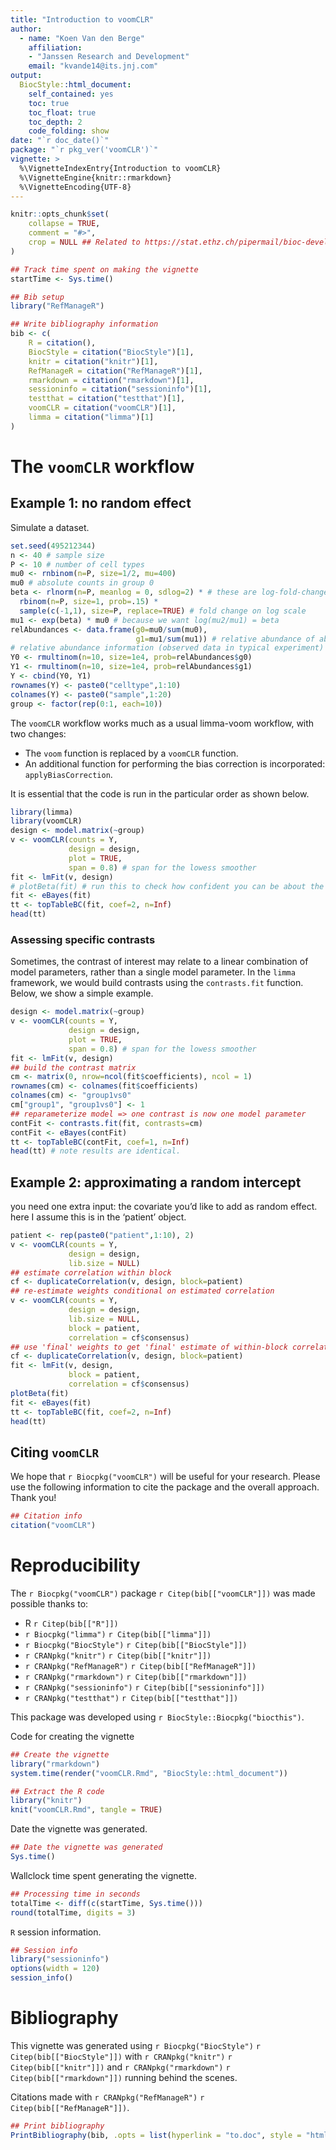 ```yaml
---
title: "Introduction to voomCLR"
author: 
  - name: "Koen Van den Berge"
    affiliation:
    - "Janssen Research and Development"
    email: "kvande14@its.jnj.com"
output: 
  BiocStyle::html_document:
    self_contained: yes
    toc: true
    toc_float: true
    toc_depth: 2
    code_folding: show
date: "`r doc_date()`"
package: "`r pkg_ver('voomCLR')`"
vignette: >
  %\VignetteIndexEntry{Introduction to voomCLR}
  %\VignetteEngine{knitr::rmarkdown}
  %\VignetteEncoding{UTF-8}  
---
```


```r
knitr::opts_chunk$set(
    collapse = TRUE,
    comment = "#>",
    crop = NULL ## Related to https://stat.ethz.ch/pipermail/bioc-devel/2020-April/016656.html
)
```


```r
## Track time spent on making the vignette
startTime <- Sys.time()

## Bib setup
library("RefManageR")

## Write bibliography information
bib <- c(
    R = citation(),
    BiocStyle = citation("BiocStyle")[1],
    knitr = citation("knitr")[1],
    RefManageR = citation("RefManageR")[1],
    rmarkdown = citation("rmarkdown")[1],
    sessioninfo = citation("sessioninfo")[1],
    testthat = citation("testthat")[1],
    voomCLR = citation("voomCLR")[1],
    limma = citation("limma")[1]
)
```


# The `voomCLR` workflow

## Example 1: no random effect

Simulate a dataset.

```r
set.seed(495212344)
n <- 40 # sample size
P <- 10 # number of cell types
mu0 <- rnbinom(n=P, size=1/2, mu=400)
mu0 # absolute counts in group 0
beta <- rlnorm(n=P, meanlog = 0, sdlog=2) * # these are log-fold-changes
  rbinom(n=P, size=1, prob=.15) *
  sample(c(-1,1), size=P, replace=TRUE) # fold change on log scale
mu1 <- exp(beta) * mu0 # because we want log(mu2/mu1) = beta
relAbundances <- data.frame(g0=mu0/sum(mu0),
                            g1=mu1/sum(mu1)) # relative abundance of absolute count
# relative abundance information (observed data in typical experiment)
Y0 <- rmultinom(n=10, size=1e4, prob=relAbundances$g0)
Y1 <- rmultinom(n=10, size=1e4, prob=relAbundances$g1)
Y <- cbind(Y0, Y1)
rownames(Y) <- paste0("celltype",1:10)
colnames(Y) <- paste0("sample",1:20)
group <- factor(rep(0:1, each=10))
```

The `voomCLR` workflow works much as a usual limma-voom workflow, with two changes:

 - The `voom` function is replaced by a `voomCLR` function.
 - An additional function for performing the bias correction is incorporated: `applyBiasCorrection`.
 
It is essential that the code is run in the particular order as shown below.

```r
library(limma)
library(voomCLR)
design <- model.matrix(~group)
v <- voomCLR(counts = Y,
             design = design,
             plot = TRUE,
             span = 0.8) # span for the lowess smoother
fit <- lmFit(v, design)
# plotBeta(fit) # run this to check how confident you can be about the bias correction.
fit <- eBayes(fit)
tt <- topTableBC(fit, coef=2, n=Inf)
head(tt)
```


### Assessing specific contrasts

Sometimes, the contrast of interest may relate to a linear combination of model parameters, rather than a single model parameter. 
In the `limma` framework, we would build contrasts using the `contrasts.fit` function.
Below, we show a simple example.

```r
design <- model.matrix(~group)
v <- voomCLR(counts = Y,
             design = design,
             plot = TRUE,
             span = 0.8) # span for the lowess smoother
fit <- lmFit(v, design)
## build the contrast matrix
cm <- matrix(0, nrow=ncol(fit$coefficients), ncol = 1)
rownames(cm) <- colnames(fit$coefficients)
colnames(cm) <- "group1vs0"
cm["group1", "group1vs0"] <- 1
## reparameterize model => one contrast is now one model parameter
contFit <- contrasts.fit(fit, contrasts=cm)
contFit <- eBayes(contFit)
tt <- topTableBC(contFit, coef=1, n=Inf)
head(tt) # note results are identical.
```

## Example 2: approximating a random intercept

you need one extra input: the covariate you'd like to add as random effect.
here I assume this is in the 'patient' object.

```r
patient <- rep(paste0("patient",1:10), 2)
v <- voomCLR(counts = Y,
             design = design,
             lib.size = NULL)
## estimate correlation within block
cf <- duplicateCorrelation(v, design, block=patient)
## re-estimate weights conditional on estimated correlation
v <- voomCLR(counts = Y,
             design = design,
             lib.size = NULL,
             block = patient,
             correlation = cf$consensus)
## use 'final' weights to get 'final' estimate of within-block correlation.
cf <- duplicateCorrelation(v, design, block=patient)
fit <- lmFit(v, design,
             block = patient,
             correlation = cf$consensus)
plotBeta(fit)
fit <- eBayes(fit)
tt <- topTableBC(fit, coef=2, n=Inf)
head(tt) 
```






## Citing `voomCLR`

We hope that `r Biocpkg("voomCLR")` will be useful for your research. Please use the following information to cite the package and the overall approach. Thank you!

```r
## Citation info
citation("voomCLR")
```


# Reproducibility

The `r Biocpkg("voomCLR")` package `r Citep(bib[["voomCLR"]])` was made possible thanks to:

* R `r Citep(bib[["R"]])`
* `r Biocpkg("limma")` `r Citep(bib[["limma"]])`
* `r Biocpkg("BiocStyle")` `r Citep(bib[["BiocStyle"]])`
* `r CRANpkg("knitr")` `r Citep(bib[["knitr"]])`
* `r CRANpkg("RefManageR")` `r Citep(bib[["RefManageR"]])`
* `r CRANpkg("rmarkdown")` `r Citep(bib[["rmarkdown"]])`
* `r CRANpkg("sessioninfo")` `r Citep(bib[["sessioninfo"]])`
* `r CRANpkg("testthat")` `r Citep(bib[["testthat"]])`

This package was developed using `r BiocStyle::Biocpkg("biocthis")`.


Code for creating the vignette

```r
## Create the vignette
library("rmarkdown")
system.time(render("voomCLR.Rmd", "BiocStyle::html_document"))

## Extract the R code
library("knitr")
knit("voomCLR.Rmd", tangle = TRUE)
```

Date the vignette was generated.

```r
## Date the vignette was generated
Sys.time()
```

Wallclock time spent generating the vignette.

```r
## Processing time in seconds
totalTime <- diff(c(startTime, Sys.time()))
round(totalTime, digits = 3)
```

`R` session information.

```r
## Session info
library("sessioninfo")
options(width = 120)
session_info()
```



# Bibliography

This vignette was generated using `r Biocpkg("BiocStyle")` `r Citep(bib[["BiocStyle"]])`
with `r CRANpkg("knitr")` `r Citep(bib[["knitr"]])` and `r CRANpkg("rmarkdown")` `r Citep(bib[["rmarkdown"]])` running behind the scenes.

Citations made with `r CRANpkg("RefManageR")` `r Citep(bib[["RefManageR"]])`.

```r
## Print bibliography
PrintBibliography(bib, .opts = list(hyperlink = "to.doc", style = "html"))
```
